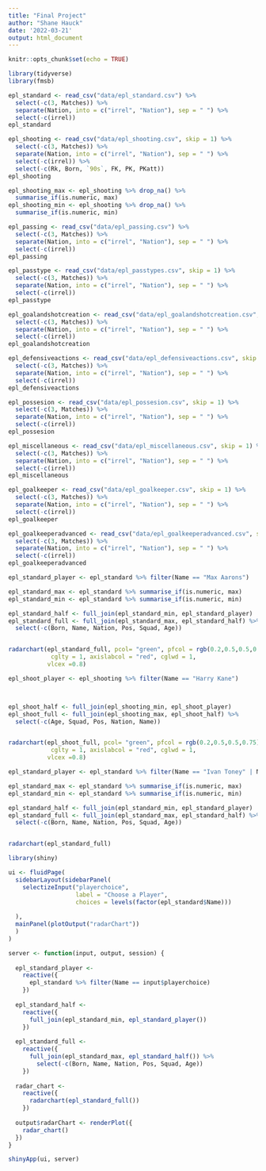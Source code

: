 ```yaml
---
title: "Final Project"
author: "Shane Hauck"
date: '2022-03-21'
output: html_document
---
```


```r
knitr::opts_chunk$set(echo = TRUE)
```

```r
library(tidyverse)
library(fmsb)
```

```r
epl_standard <- read_csv("data/epl_standard.csv") %>% 
  select(-c(3, Matches)) %>%
  separate(Nation, into = c("irrel", "Nation"), sep = " ") %>%
  select(-c(irrel))
epl_standard
```

```r
epl_shooting <- read_csv("data/epl_shooting.csv", skip = 1) %>% 
  select(-c(3, Matches)) %>%
  separate(Nation, into = c("irrel", "Nation"), sep = " ") %>%
  select(-c(irrel)) %>%
  select(-c(Rk, Born, `90s`, FK, PK, PKatt))
epl_shooting

epl_shooting_max <- epl_shooting %>% drop_na() %>%
  summarise_if(is.numeric, max)
epl_shooting_min <- epl_shooting %>% drop_na() %>%
  summarise_if(is.numeric, min)
```

```r
epl_passing <- read_csv("data/epl_passing.csv") %>% 
  select(-c(3, Matches)) %>%
  separate(Nation, into = c("irrel", "Nation"), sep = " ") %>%
  select(-c(irrel))
epl_passing 
```

```r
epl_passtype <- read_csv("data/epl_passtypes.csv", skip = 1) %>% 
  select(-c(3, Matches)) %>%
  separate(Nation, into = c("irrel", "Nation"), sep = " ") %>%
  select(-c(irrel))
epl_passtype
```

```r
epl_goalandshotcreation <- read_csv("data/epl_goalandshotcreation.csv", skip = 1) %>% 
  select(-c(3, Matches)) %>%
  separate(Nation, into = c("irrel", "Nation"), sep = " ") %>%
  select(-c(irrel))
epl_goalandshotcreation 
```

```r
epl_defensiveactions <- read_csv("data/epl_defensiveactions.csv", skip = 1) %>% 
  select(-c(3, Matches)) %>%
  separate(Nation, into = c("irrel", "Nation"), sep = " ") %>%
  select(-c(irrel))
epl_defensiveactions
``` 

```r
epl_possesion <- read_csv("data/epl_possesion.csv", skip = 1) %>%
  select(-c(3, Matches)) %>%
  separate(Nation, into = c("irrel", "Nation"), sep = " ") %>%
  select(-c(irrel))
epl_possesion
```

```r
epl_miscellaneous <- read_csv("data/epl_miscellaneous.csv", skip = 1) %>% 
  select(-c(3, Matches)) %>%
  separate(Nation, into = c("irrel", "Nation"), sep = " ") %>%
  select(-c(irrel))
epl_miscellaneous
```

```r
epl_goalkeeper <- read_csv("data/epl_goalkeeper.csv", skip = 1) %>% 
  select(-c(3, Matches)) %>%
  separate(Nation, into = c("irrel", "Nation"), sep = " ") %>%
  select(-c(irrel))
epl_goalkeeper
```

```r
epl_goalkeeperadvanced <- read_csv("data/epl_goalkeeperadvanced.csv", skip = 1) %>% 
  select(-c(3, Matches)) %>%
  separate(Nation, into = c("irrel", "Nation"), sep = " ") %>%
  select(-c(irrel))
epl_goalkeeperadvanced
```
















```r
epl_standard_player <- epl_standard %>% filter(Name == "Max Aarons")

epl_standard_max <- epl_standard %>% summarise_if(is.numeric, max)
epl_standard_min <- epl_standard %>% summarise_if(is.numeric, min)

epl_standard_half <- full_join(epl_standard_min, epl_standard_player)
epl_standard_full <- full_join(epl_standard_max, epl_standard_half) %>%
  select(-c(Born, Name, Nation, Pos, Squad, Age))


radarchart(epl_standard_full, pcol= "green", pfcol = rgb(0.2,0.5,0.5,0.75), 
            cglty = 1, axislabcol = "red", cglwd = 1,
           vlcex =0.8)
```

```r
epl_shoot_player <- epl_shooting %>% filter(Name == "Harry Kane")



epl_shoot_half <- full_join(epl_shooting_min, epl_shoot_player)
epl_shoot_full <- full_join(epl_shooting_max, epl_shoot_half) %>%
  select(-c(Age, Squad, Pos, Nation, Name))


radarchart(epl_shoot_full, pcol= "green", pfcol = rgb(0.2,0.5,0.5,0.75), 
            cglty = 1, axislabcol = "red", cglwd = 1,
           vlcex =0.8)

```






```r
epl_standard_player <- epl_standard %>% filter(Name == "Ivan Toney" | Name == "Max Aarons") 

epl_standard_max <- epl_standard %>% summarise_if(is.numeric, max)
epl_standard_min <- epl_standard %>% summarise_if(is.numeric, min)

epl_standard_half <- full_join(epl_standard_min, epl_standard_player)
epl_standard_full <- full_join(epl_standard_max, epl_standard_half) %>%
  select(-c(Born, Name, Nation, Pos, Squad, Age))


radarchart(epl_standard_full)
```


```r
library(shiny)

ui <- fluidPage(
  sidebarLayout(sidebarPanel(
    selectizeInput("playerchoice",
                   label = "Choose a Player",
                   choices = levels(factor(epl_standard$Name)))
    
  ),
  mainPanel(plotOutput("radarChart"))
  )
)

server <- function(input, output, session) {
  
  epl_standard_player <- 
    reactive({
      epl_standard %>% filter(Name == input$playerchoice)
    })
  
  epl_standard_half <- 
    reactive({
      full_join(epl_standard_min, epl_standard_player())
    })
  
  epl_standard_full <- 
    reactive({
      full_join(epl_standard_max, epl_standard_half()) %>%
        select(-c(Born, Name, Nation, Pos, Squad, Age))
    })
  
  radar_chart <- 
    reactive({
      radarchart(epl_standard_full())
    })
  
  output$radarChart <- renderPlot({
    radar_chart()
  })
}

shinyApp(ui, server)

```






